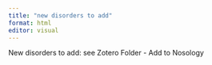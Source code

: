 ```yaml
---
title: "new disorders to add"
format: html
editor: visual
---
```


New disorders to add: see Zotero Folder - Add to Nosology
